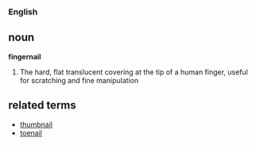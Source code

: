 === English ===
== noun ==
'''fingernail'''

# The hard, flat translucent covering at the tip of a human finger, useful for scratching and fine manipulation

== related terms ==
* [[thumbnail]]
* [[toenail]]